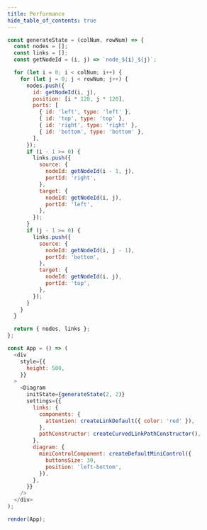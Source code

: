```yaml
---
title: Performance
hide_table_of_contents: true
---
```


```js live noInline
const generateState = (colNum, rowNum) => {
  const nodes = [];
  const links = [];
  const getNodeId = (i, j) => `node_${i}_${j}`;

  for (let i = 0; i < colNum; i++) {
    for (let j = 0; j < rowNum; j++) {
      nodes.push({
        id: getNodeId(i, j),
        position: [i * 120, j * 120],
        ports: [
          { id: 'left', type: 'left' },
          { id: 'top', type: 'top' },
          { id: 'right', type: 'right' },
          { id: 'bottom', type: 'bottom' },
        ],
      });
      if (i - 1 >= 0) {
        links.push({
          source: {
            nodeId: getNodeId(i - 1, j),
            portId: 'right',
          },
          target: {
            nodeId: getNodeId(i, j),
            portId: 'left',
          },
        });
      }
      if (j - 1 >= 0) {
        links.push({
          source: {
            nodeId: getNodeId(i, j - 1),
            portId: 'bottom',
          },
          target: {
            nodeId: getNodeId(i, j),
            portId: 'top',
          },
        });
      }
    }
  }

  return { nodes, links };
};

const App = () => (
  <div
    style={{
      height: 500,
    }}
  >
    <Diagram
      initState={generateState(2, 2)}
      settings={{
        links: {
          components: {
            attention: createLinkDefault({ color: 'red' }),
          },
          pathConstructor: createCurvedLinkPathConstructor(),
        },
        diagram: {
          miniControlComponent: createDefaultMiniControl({
            buttonsSize: 30,
            position: 'left-bottom',
          }),
        },
      }}
    />
  </div>
);

render(App);
```
